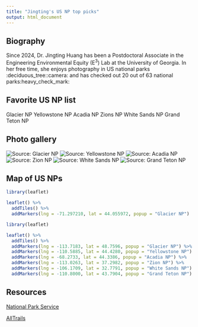 ---
title: "Jingting's US NP top picks"
output: html_document
---

## Biography

Since 2024, Dr. Jingting Huang has been a Postdoctoral Associate in the Engineering Environmental Equity (E^3^) Lab at the University of Georgia. In her free time, she enjoys photography in US national parks :deciduous_tree::camera: and has checked out 20 out of 63 national parks:heavy_check_mark:

## Favorite US NP list

Glacier NP
Yellowstone NP
Acadia NP
Zions NP
White Sands NP
Grand Teton NP

## Photo gallery

![*Source: Glacier NP*](https://www.shutterbug.com/images/styles/960-wide/public/photo_post/[uid]/GoatLakeEdit22017_1.jpg)
![*Source: Yellowstone NP*](https://a.cdn-hotels.com/gdcs/production147/d1071/bebd0f9e-892b-4643-a23b-92af0ee3ae31.jpg)
![*Source: Acadia NP*](https://morethanjustparks.com/wp-content/uploads/2020/10/6V9A9031.jpg)
![*Source: Zion NP*](https://visitutahkenticoprod.blob.core.windows.net/cmsroot/visitutah/media/site-assets/three-season-photography/mighty-5/zion/zion-national-park_the-narrows_istock.jpg)
![*Source: White Sands NP*](https://goeddelgallery.com/wp-content/uploads/2021/04/White-Sands-National-Monument-sunrise-mountains.jpg)
![*Source: Grand Teton NP*](https://eternalarrival.com/wp-content/uploads/2021/01/fall-grand-teton-np-shutterstock_1390678799-1.jpg)

## Map of US NPs

```{r warning=FALSE}
library(leaflet)

leaflet() %>% 
  addTiles() %>%     
  addMarkers(lng = -71.297210, lat = 44.055972, popup = "Glacier NP")
```

```{r warning=FALSE}
library(leaflet)

leaflet() %>% 
  addTiles() %>%     
  addMarkers(lng = -113.7183, lat = 48.7596, popup = "Glacier NP") %>%
  addMarkers(lng = -110.5885, lat = 44.4280, popup = "Yellowstone NP") %>%
  addMarkers(lng = -68.2733, lat = 44.3386, popup = "Acadia NP") %>%
  addMarkers(lng = -113.0263, lat = 37.2982, popup = "Zion NP") %>%
  addMarkers(lng = -106.1709, lat = 32.7791, popup = "White Sands NP") %>%
  addMarkers(lng = -110.8000, lat = 43.7904, popup = "Grand Teton NP")
```

## Resources

[National Park Service](https://www.nps.gov)

[AllTrails](https://www.alltrails.com)
